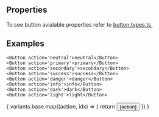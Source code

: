 
## Properties
To see button avialable properties refer to <a target="_blank" href="https://github.com/bennie-ui/bennie-ui/blob/main/components/primitives/button/src/button.types.ts">button.types.ts </a>

## Examples
```
<Button action='neutral'>neutral</Button>
<Button action='primary'>primary</Button>
<Button action='secondary'>secondary</Button>
<Button action='success'>success</Button>
<Button action='danger'>danger</Button>
<Button action='info'>info</Button>
<Button action='dark'>dark</Button>
<Button action='light'>light</Button>
```

{
  variants.base.map((action, idx) => {
    return <Unstyled key={idx}>
      <Button action={action}>
        {action}
      </Button>
    </Unstyled>
  })
}

